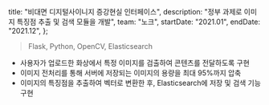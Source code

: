   title: "비대면 디지털사이니지 증강현실 인터페이스",
  description: "정부 과제로 이미지 특징점 추출 및 검색 모듈을 개발",
  team: "노크",
  startDate: "2021.01",
  endDate: "2021.12",
};

> Flask, Python, OpenCV, Elasticsearch

- 사용자가 업로드한 화상에서 특정 이미지를 검출하여 콘텐츠를 전달하도록 구현
- 이미지 전처리를 통해 서버에 저장되는 이미지의 용량을 최대 95%까지 압축
- 이미지의 특징점을 추출하여 벡터로 변환한 후, Elasticsearch에 저장 및 검색 기능 구현
